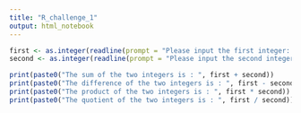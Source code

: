 ```yaml
---
title: "R_challenge_1"
output: html_notebook
---
```


```r
first <- as.integer(readline(prompt = "Please input the first integer: "))
second <- as.integer(readline(prompt = "Please input the second integer: "))

print(paste0("The sum of the two integers is : ", first + second))
print(paste0("The difference of the two integers is : ", first - second))
print(paste0("The product of the two integers is : ", first * second))
print(paste0("The quotient of the two integers is : ", first / second))
```

